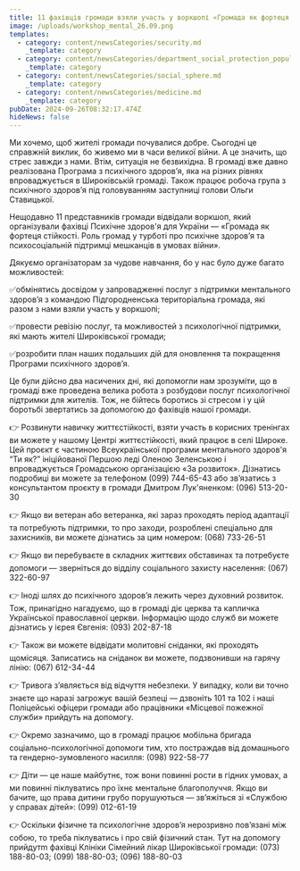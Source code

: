 ```yaml
---
title: 11 фахівців громади взяли участь у воркшопі «Громада як фортеця стійкості»
image: /uploads/workshop_mental_26.09.png
templates:
  - category: content/newsCategories/security.md
    _template: category
  - category: content/newsCategories/department_social_protection_population.md
    _template: category
  - category: content/newsCategories/social_sphere.md
    _template: category
  - category: content/newsCategories/medicine.md
    _template: category
pubDate: 2024-09-26T08:32:17.474Z
hideNews: false
---
```


Ми хочемо, щоб жителі громади почувалися добре. Сьогодні це справжній виклик, бо живемо ми в часи великої війни. А це значить, що стрес завжди з нами. Втім, ситуація не безвихідна. В громаді вже давно реалізована Програма з психічного здоров’я, яка на різних рівнях впроваджується в Широківській громаді. Також працює робоча група з психічного здоров’я під головуванням заступниці голови Ольги Ставицької. 

Нещодавно 11 представників громади відвідали воркшоп, який організували фахівці Психічне здоров'я для України — «Громада як фортеця стійкості. Роль громад у турботі про психічне здоров’я та психосоціальній підтримці мешканців в умовах війни».

Дякуємо організаторам за чудове навчання, бо у нас було дуже багато можливостей:

✅обмінятись досвідом у запровадженні послуг з підтримки ментального здоров’я з командою Підгородненська територіальна громада, які разом з нами взяли участь у воркшопі;

✅провести ревізію послуг, та можливостей з психологічної підтримки, які мають жителі Широківської громади;

✅розробити план наших подальших дій для оновлення та покращення Програми психічного здоров’я.

Це були дійсно два насичених дні, які допомогли нам зрозуміти, що в громаді вже проведена велика робота з розбудови послуг психологічної підтримки для жителів. Тож, не бійтесь боротись зі стресом і у цій боротьбі звертатись за допомогою до фахівців нашої громади. 

👉 Розвинути навичку життєстійкості, взяти участь в корисних тренінгах ви можете у нашому Центрі життєстійкості, який працює в селі Широке. Цей проєкт є частиною Всеукраїнської програми ментального здоров'я “Ти як?” ініційованої Першою леді Оленою Зеленською і впроваджується Громадською організацією «За розвиток». Дізнатись подробиці ви можете за телефоном (099) 744-65-43 або зв’язатись з консультантом проєкту в громади Дмитром Лук'яненком: (096) 513-20-30

👉 Якщо ви ветеран або ветеранка, які зараз проходять період адаптації та потребують підтримки, то про заходи, розроблені спеціально для захисників, ви можете дізнатись за цим номером: (068) 733-26-51

👉 Якщо ви перебуваєте в складних життєвих обставинах та потребуєте допомоги — зверніться до відділу соціального захисту населення: (067) 322-60-97

👉 Іноді шлях до психічного здоров’я лежить через духовний розвиток. Тож, принагідно нагадуємо, що в громаді діє церква та капличка Української православної церкви. Інформацію щодо служб ви можете дізнатись у ієрея Євгенія: (093) 202-87-18

👉 Також ви можете відвідати молитовні сніданки, які проходять щомісяця. Записатись на сніданок ви можете, подзвонивши на гарячу лінію: (067) 612-34-44

👉 Тривога з’являється від відчуття небезпеки. У випадку, коли ви точно знаєте що наразі загрожує вашій безпеці — дзвоніть 101 та 102 і наші Поліцейські офіцери громади або працівники «Місцевої пожежної служби» прийдуть на допомогу.

👉 Окремо зазначимо, що в громаді працює мобільна бригада соціально-психологічної допомоги тим, хто постраждав від домашнього та гендерно-зумовленого насилля: (098) 922-58-77

👉 Діти — це наше майбутнє, тож вони повинні рости в гідних умовах, а ми повинні піклуватись про їхнє ментальне благополуччя. Якщо ви бачите, що права дитини грубо порушуються — зв’яжіться зі «Службою у справах дітей»: (099) 012-61-19

👉 Оскільки фізичне та психологічне здоров’я нерозривно пов’язані між собою, то треба піклуватись і про свій фізичний стан. Тут на допомогу прийдутm фахівці Клініки Сімейний лікар Широківської громади: (073) 188-80-03; (099) 188-80-03; (096) 188-80-03
